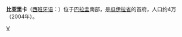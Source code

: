 {{命名}}
{{Infobox settlement
| name = 比亚里卡
| native_name = {{lang|es|Villarrica}}
| image_skyline = File:Bancodefomento.jpg
| imagesize = 250px
| image_caption = 
| image_flag = File:Flagvillarica.png
| image_shield = File:Escudo villarrica.png
| image_map = File:Mapa de Villarrica guaira paraguay.PNG
| map_caption = 比亚里卡在[[瓜伊拉省|瓜伊拉省]]的位置
| pushpin_map =Paraguay
| pushpin_map_caption =比亚里卡在[[巴拉圭|巴拉圭]]的位置
| pushpin_label_position = bottom
| settlement_type =首府
| subdivision_type = 國家
| subdivision_name = {{PAR}}
| subdivision_type1 = [[巴拉圭行政區劃|省]]
| subdivision_name1 = [[瓜伊拉省|瓜伊拉省]]
| subdivision_type2 = 
| subdivision_name2 = 
| subdivision_type3 = 
| subdivision_name3 = 
| leader_title = 市長
| leader_name = 
| established_title = 建立
| established_date = 1570年5月14日
| established_title3 = 城市地位
| established_date3 = 
| elevation_m =
| area_total_km2 = 247
| population_as_of = 2017年
| population_total = 71489
| population_density_km2 = auto
| timezone = 
| utc_offset = +
| timezone_DST = 
| utc_offset_DST = +
| coordinates = {{coord|25|45|00|S|56|26|00|W|region:|display=inline}}
| postal_code_type = 郵政號碼
| postal_code = 5000
| area_code = 0521（本地）<br>+595 541（外地）
| registration_plate =
| blank_name = 
| blank_info = 
| twin1 =
| twin2 =
| twin3 = 
| website = {{url|http://www.villarrica.gov.py}} }}
'''比亚里卡'''（[[西班牙语|西班牙语]]：'''{{lang|es|Villarrica}}'''）位于[[巴拉圭|巴拉圭]]南部，是[[瓜伊拉省|瓜伊拉省]]的首府，人口约4万（2004年）。

{{Authority control}}
{{南美洲地理小作品}}

[[Category:巴拉圭城市|V]]